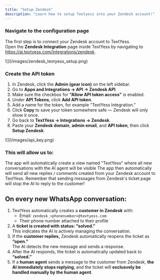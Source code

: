 ```yaml
---
title: "Setup Zendesk"
description: "Learn how to setup Textyess into your Zendesk account!"
---
```


### Navigate to the configuration page

The first step is to connect your Zendesk account to TextYess.\
Open the **Zendesk Integration** page inside TextYess by navigating to https://ai.textyess.com/integrations/zendesk.

<Frame>
  ![](/images/zendesk_textyess_setup.png)
</Frame>

### Create the API token

1. In Zendesk, click the **Admin (gear icon)** on the left sidebar.
2. Go to **Apps and Integrations → API → Zendesk API**.
3. Make sure the checkbox for **“Allow API token access”** is enabled.
4. Under **API Tokens**, click **Add API token**.
5. Add a name for the token, for example “TextYess Integration.”
6. Click **Copy** to save your token somewhere safe — Zendesk will only show it once.
7. Go back to **TextYess → Integrations → Zendesk**.
8. Paste your **Zendesk domain**, **admin email**, and **API token**, then click **Setup Zendesk**.

<Frame>
  ![](/images/api_key.png)
</Frame>

### This will allow us to:

<Steps>
  <Step title="Create a TextYess view">
    The app will automatically create a view named "TextYess" where all new conversations with the AI agent will be visible
  </Step>
  <Step title="Handle custom support conversations">
    The app then automatically will send all new replies / comments created from your Zendesk account to TextYess. Remember that sending messages from Zendesk's ticket page will stop the AI to reply to the customer!
  </Step>
</Steps>

## On every new WhatsApp conversation:

1. TextYess automatically creates a **customer in Zendesk** with:
   - Email: `zendesk_<phonenumber>@textyess.com`
   - Their phone number attached to their profile
2. A **ticket is created with status: “solved.”**\
   This indicates the AI is actively managing the conversation.
3. If the **customer replies,** Zendesk automatically reopens the ticket as **“open.”**\
   The AI detects the new message and sends a response.
4. After the AI responds, the ticket is automatically updated back to **“solved.”**
5. If a **human agent** sends a message to the customer from Zendesk, **the AI immediately stops replying**, and the ticket will **exclusvely be handled manually by the human agent**.